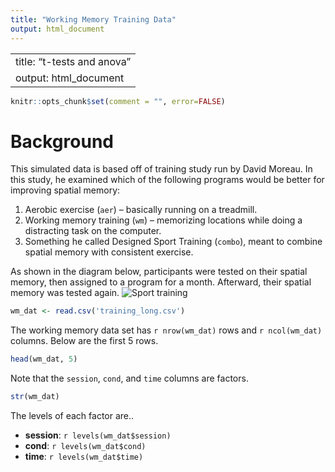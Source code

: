 ```yaml
---
title: "Working Memory Training Data"
output: html_document
---
```


---
title: "t-tests and anova"
output: html_document
---

```r
knitr::opts_chunk$set(comment = "", error=FALSE)
```

Background
==========

This simulated data is based off of training study run by David Moreau.
In this study, he examined which of the following programs would be better for improving spatial memory:

1. Aerobic exercise (`aer`) -- basically running on a treadmill.
2. Working memory training (`wm`) -- memorizing locations while doing a distracting task on the computer.
3. Something he called Designed Sport Training (`combo`), meant to combine spatial memory with consistent exercise.

As shown in the diagram below, participants were tested on their spatial memory, then assigned to a program for a month. Afterward, their spatial memory was tested again.
![Sport training](img/sport-training.png)

```r
wm_dat <- read.csv('training_long.csv')
```

The working memory data set has `r nrow(wm_dat)` rows and `r ncol(wm_dat)` columns. 
Below are the first 5 rows.

```r
head(wm_dat, 5)
```

Note that the `session`, `cond`, and `time` columns are factors.

```r
str(wm_dat)
```

The levels of each factor are..

* **session**: `r levels(wm_dat$session)`
* **cond**: `r levels(wm_dat$cond)`
* **time**: `r levels(wm_dat$time)`